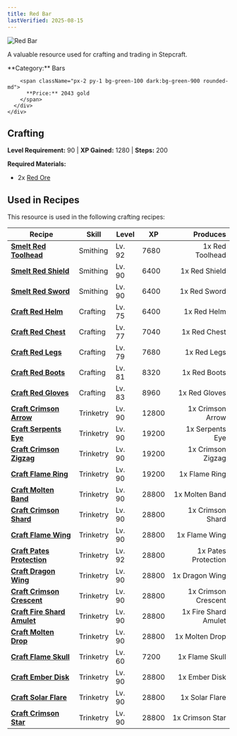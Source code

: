 ```yaml
---
title: Red Bar
lastVerified: 2025-08-15
---
```


<div className="flex items-start gap-6 mb-8">
  <div className="flex-shrink-0">
    <img src="/assets/resources/smithing/red_bar.png" alt="Red Bar" className="w-24 h-24 border rounded-lg" />
  </div>
  <div className="flex-1">
    <div className="space-y-2">
      <p className="text-lg text-muted-foreground">A valuable resource used for crafting and trading in Stepcraft.</p>
      <div className="flex flex-wrap gap-4 text-sm">
        <span className="px-2 py-1 bg-blue-100 dark:bg-blue-900 rounded-md">
          **Category:** Bars
        </span>
        
        <span className="px-2 py-1 bg-green-100 dark:bg-green-900 rounded-md">
          **Price:** 2043 gold
        </span>
      </div>
    </div>
  </div>
</div>

## Crafting
**Level Requirement:** 90 | **XP Gained:** 1280 | **Steps:** 200


**Required Materials:**
- 2x [Red Ore](/docs/resources/individual/red_ore)


## Used in Recipes

This resource is used in the following crafting recipes:

| Recipe | Skill | Level | XP | Produces |
|--------|-------|-------|----|---------:|
| **[Smelt Red Toolhead](/docs/resources/individual/red_toolhead)** | Smithing | Lv. 92 | 7680 | 1x Red Toolhead |
| **[Smelt Red Shield](/docs/items/individual/red_shield)** | Smithing | Lv. 90 | 6400 | 1x Red Shield |
| **[Smelt Red Sword](/docs/items/individual/red_sword)** | Smithing | Lv. 90 | 6400 | 1x Red Sword |
| **[Craft Red Helm](/docs/items/individual/red_helm)** | Crafting | Lv. 75 | 6400 | 1x Red Helm |
| **[Craft Red Chest](/docs/items/individual/red_chest)** | Crafting | Lv. 77 | 7040 | 1x Red Chest |
| **[Craft Red Legs](/docs/items/individual/red_legs)** | Crafting | Lv. 79 | 7680 | 1x Red Legs |
| **[Craft Red Boots](/docs/items/individual/red_boots)** | Crafting | Lv. 81 | 8320 | 1x Red Boots |
| **[Craft Red Gloves](/docs/items/individual/red_gloves)** | Crafting | Lv. 83 | 8960 | 1x Red Gloves |
| **[Craft Crimson Arrow](/docs/items/individual/crimson_arrow)** | Trinketry | Lv. 90 | 12800 | 1x Crimson Arrow |
| **[Craft Serpents Eye](/docs/items/individual/serpents_eye)** | Trinketry | Lv. 90 | 19200 | 1x Serpents Eye |
| **[Craft Crimson Zigzag](/docs/items/individual/crimson_zigzag)** | Trinketry | Lv. 90 | 19200 | 1x Crimson Zigzag |
| **[Craft Flame Ring](/docs/items/individual/flame_ring)** | Trinketry | Lv. 90 | 19200 | 1x Flame Ring |
| **[Craft Molten Band](/docs/items/individual/molten_band)** | Trinketry | Lv. 90 | 28800 | 1x Molten Band |
| **[Craft Crimson Shard](/docs/items/individual/crimson_shard)** | Trinketry | Lv. 90 | 28800 | 1x Crimson Shard |
| **[Craft Flame Wing](/docs/items/individual/flame_wing)** | Trinketry | Lv. 90 | 28800 | 1x Flame Wing |
| **[Craft Pates Protection](/docs/items/individual/pates_protection)** | Trinketry | Lv. 92 | 28800 | 1x Pates Protection |
| **[Craft Dragon Wing](/docs/items/individual/dragon_wing)** | Trinketry | Lv. 90 | 28800 | 1x Dragon Wing |
| **[Craft Crimson Crescent](/docs/items/individual/crimson_crescent)** | Trinketry | Lv. 90 | 28800 | 1x Crimson Crescent |
| **[Craft Fire Shard Amulet](/docs/items/individual/fire_shard_amulet)** | Trinketry | Lv. 90 | 28800 | 1x Fire Shard Amulet |
| **[Craft Molten Drop](/docs/items/individual/molten_drop)** | Trinketry | Lv. 90 | 28800 | 1x Molten Drop |
| **[Craft Flame Skull](/docs/items/individual/flame_skull)** | Trinketry | Lv. 60 | 7200 | 1x Flame Skull |
| **[Craft Ember Disk](/docs/items/individual/ember_disk)** | Trinketry | Lv. 90 | 28800 | 1x Ember Disk |
| **[Craft Solar Flare](/docs/items/individual/solar_flare)** | Trinketry | Lv. 90 | 28800 | 1x Solar Flare |
| **[Craft Crimson Star](/docs/items/individual/crimson_star)** | Trinketry | Lv. 90 | 28800 | 1x Crimson Star |
